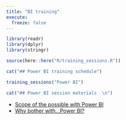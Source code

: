 ---
title: "BI training"
execute: 
  freeze: false
---

```{r}
library(readr)
library(dplyr)
library(stringr)

source(here::here("R/training_sessions.R"))

cat("## Power BI training schedule")
```

```{r}
training_sessions("Power BI") 
```

```{r}
cat("## Power BI session materials  \n")


```

- [Scope of the possible with Power BI](bi_training/scope_of_the_possible_with_power_bi.qmd)
+ [Why bother with...Power BI?](bi_training/why_bother_with_power_bi.qmd)


